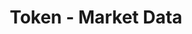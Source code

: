 ---
title: 'Token - Market Data'
openapi: '/en/api-reference/openapi-en.json GET /v1/token/{chain}/{tokenAddress}/marketData'
---